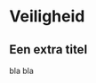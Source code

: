 # Veiligheid

```{=html}
<!--
Alle aandachtspunten in verband met veilig werken.
-->
```
## Een extra titel

bla bla
